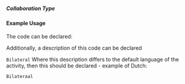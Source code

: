 ===== Collaboration Type ===== 
{{for revision 1.02}}

==== Example Usage ====
The code can be declared:

<code xml>
<collaboration-type code="1"/>
</code>
Additionally, a description of this code can be declared

<code xml>
<collaboration-type code="1">Bilateral</collaboration-type>
</code>
Where this description differs to the default language of the activity, then this should be declared - example of Dutch:
 
<code xml>
<collaboration-type code="1" xml:lang="nl">Bilateraal</collaboration-type>
</code>